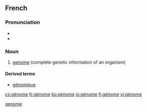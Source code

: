 ==French==
{{wikipedia|lang=fr}}

===Pronunciation===
* {{IPA|/ʒenom/|lang=fr}}
* {{audio|Fr-Paris--génome.ogg|Audio (Paris)}}

===Noun===
{{fr-noun|m|sort=genome}}

# [[genome]] (complete genetic information of an organism)

====Derived terms====
* [[génomique]]

[[Category:fr:Genetics|genome]]

[[cs:génome]]
[[fr:génome]]
[[ko:génome]]
[[io:génome]]
[[fi:génome]]
[[vi:génome]]